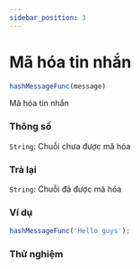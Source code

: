 ```yaml
---
sidebar_position: 3
---
```


# Mã hóa tin nhắn
```javascript
hashMessageFunc(message)
```
Mã hóa tin nhắn
### Thông số
`String`: Chuỗi chưa được mã hóa
### Trả lại
`String`: Chuỗi đã được mã hóa

### Ví dụ
```javascript
hashMessageFunc('Hello guys');


```
### Thử nghiệm
<ClearSubsciption/>